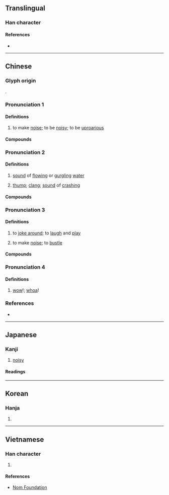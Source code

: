 {{also|哗|譁}}
{{character info}}
==Translingual==

===Han character===
{{Han char|rn=30|rad=口|as=12|sn=15|four=64054|canj=RTMJ|ids=⿰口華}}

====References====
* {{Han ref|kx=0206.210|dkj=04235|hdz=10665.050|uh=5629|ud=22057|bh=BC4D|bd=48205}}

----

==Chinese==

===Glyph origin===
{{Han etym}}
{{Han compound|口|華|ls=psc|c1=s|c2=p|t1=mouth}}.

===Pronunciation 1===
{{zh-forms|t2=譁|s=哗}}
{{zh-pron
|m=huá
|c=waa1,jip6
|c_note=jip6 - rare
|mn=hoa/ml:hôa
|mn-t=hua1
|mc=y
|oc=y
|cat=v
}}

====Definitions====
{{zh-hanzi}}

# to make [[noise]]; to be [[noisy]]; to be [[uproarious]]

====Compounds====
{{zh-der|喧嘩|嘩然|嘩眾取寵|嘩世取寵|嘩變|語笑喧嘩|嘩噪|嘩囂|嘩笑|嘩釦}}

===Pronunciation 2===
{{zh-forms|s=哗}}
{{zh-pron
|m=huā
|c=waa1,waa4,faa1,jip6
|c_note=faa1, jip6 - rare
|mn=xm:khôa/xm:hôa/qz:hoa
|mn_note=Xiamen: khôa - vernacular; hôa - literary
|mn-t=hua1
|cat=n
}}

====Definitions====
{{zh-hanzi}}

# {{lb|zh|onomatopoeia}} [[sound]] of [[flowing]] or [[gurgling]] [[water]]
# {{lb|zh|onomatopoeia}} [[thump]]; [[clang]]; [[sound]] of [[crashing]]

====Compounds====
{{zh-der|嘩啦|嘩啦啦|嘩喇喇|白嘩嘩|稀里嘩啦}}

===Pronunciation 3===
{{zh-forms|s=哗}}
{{zh-pron
|mn=xm,zz,tw:hōa/qz:hǒa/twv:hoa
|cat=v
}}

====Definitions====
{{zh-hanzi}}

# {{lb|zh|Min Nan}} to [[joke around]]; to [[laugh]] and [[play]]
# {{lb|zh|Min Nan}} to make [[noise]]; to [[bustle]]

====Compounds====
{{zh-der|嘻嘻嘩嘩:hi-hi-hōa-hōa;Min Nan|嘩酒|嘩嘩滾|嘩嘩叫|嘩嘩嚷|講嘩|摽嘩|摽滾嘩|喊嘩|嘩嘩吼|嘩滾|反嘩|滾嘩}}

===Pronunciation 4===
{{zh-forms|s=哗}}
{{zh-pron
|c=waa3
|cat=intj
}}

====Definitions====
{{zh-hanzi}}

# {{lb|zh|Cantonese}} [[wow]]!; [[whoa]]! {{gloss|used to express surprise or admiration}}
#: {{zh-x|嘩{waa3}，咁 多 人 嘅{ge2}？|'''Whoa''', why are there so many people?|C}}
#: {{zh-x|嘩{waa3}，好 靚 呀！|'''Wow''', it's so pretty!|C}}

===References===
* {{R:yue:Hanzi}}

----

==Japanese==

===Kanji===
{{ja-kanji|grade=n|rs=口10}}

# [[noisy]]

====Readings====
{{ja-readings
|goon=げ<げ<ぐゑ
|kanon=か<くわ
|kun=かまびす-し.い
}}

----

==Korean==

===Hanja===
{{ko-hanja|hangeul=화|rv=hwa|mr=hwa}}

# {{rfdef|ko|sort=口10}}

----

==Vietnamese==

===Han character===
{{vi-hantu|[[hoa]]|rs=口10}}

# {{rfdef|vi|sort=口10}}

====References====
* [http://nomfoundation.org/common/nom_details.php?codepoint=5629 Nom Foundation]